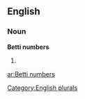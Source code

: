 
==English==

===Noun===
'''Betti numbers'''

# {{plural of|[[Betti number]]}}

[[Category:English plurals]]

[[ar:Betti numbers]]